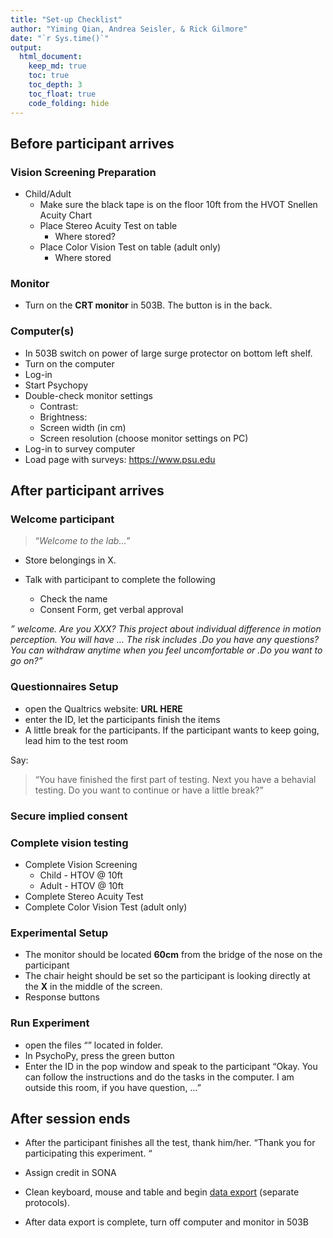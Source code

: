 ```yaml
---
title: "Set-up Checklist"
author: "Yiming Qian, Andrea Seisler, & Rick Gilmore"
date: "`r Sys.time()`"
output:
  html_document:
    keep_md: true
    toc: true
    toc_depth: 3
    toc_float: true
    code_folding: hide
---
```


## Before participant arrives

<!-- ## Meet Participant at Parking Lot -->
<!-- - Fill out a parking pass: Date, Time, and INITIALS -->
<!-- - Wait for the participant at the parking lot ~ 15 minutes prior to their arrival time. -->

### Vision Screening Preparation

 - Child/Adult
   - Make sure the black tape is on the floor 10ft from the HVOT Snellen Acuity Chart
   - Place Stereo Acuity Test on table
      - Where stored?
   - Place Color Vision Test on table (adult only)
      - Where stored

### Monitor

- Turn on the **CRT monitor** in 503B. The button is in the back.

### Computer(s)

- In 503B switch on power of large surge protector on bottom left shelf.
- Turn on the computer
- Log-in
- Start Psychopy
- Double-check monitor settings
  - Contrast:
  - Brightness:
  - Screen width (in cm)
  - Screen resolution (choose monitor settings on PC)

- Log-in to survey computer
- Load page with surveys: <https://www.psu.edu>

## After participant arrives

### Welcome participant

>"*Welcome to the lab...*"

- Store belongings in X.

- Talk with participant to complete the following 
  - Check the name
  - Consent Form, get verbal approval 
  
*" welcome. Are you XXX? This project about individual difference in motion perception. You will have ... The risk includes .Do you have any questions? 
You can withdraw anytime when you feel uncomfortable or .Do you want to go on?”*

### Questionnaires Setup

- open the Qualtrics website: **URL HERE**
- enter the ID, let the participants finish the items
-	A little break for the participants. If the participant wants to keep going, lead him to the test room

Say:

>"You have finished the first part of testing. Next you have a behavial testing. Do you want to continue or have a little break?"

### Secure implied consent

### Complete vision testing

- Complete Vision Screening
  - Child - HTOV @ 10ft
  - Adult - HTOV @ 10ft
- Complete Stereo Acuity Test 
- Complete Color Vision Test (adult only)
  
### Experimental Setup

- The monitor should be located **60cm** from the bridge of the nose on the participant
- The chair height should be set so the participant is looking directly at the **X** in the middle of the screen.
- Response buttons

### Run Experiment

- open the files "" located in folder.
- In PsychoPy, press the green button 
- Enter the ID in the pop window and speak to the participant
“Okay. You can follow the instructions and do the tasks in the computer. I am outside this room, if you have question, ..."

## After session ends

- After the participant finishes all the test, thank him/her. 
“Thank you for participating this experiment. “

- Assign credit in SONA

- Clean keyboard, mouse and table and begin [data export](sex-differences-data-export.md) (separate protocols).

- After data export is complete, turn off computer and monitor in 503B
